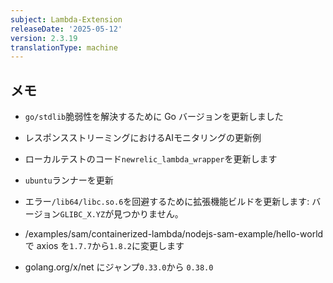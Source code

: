 ```yaml
---
subject: Lambda-Extension
releaseDate: '2025-05-12'
version: 2.3.19
translationType: machine
---
```


## メモ

* `go/stdlib`脆弱性を解決するために Go バージョンを更新しました

* レスポンスストリーミングにおけるAIモニタリングの更新例

* ローカルテストのコード`newrelic_lambda_wrapper`を更新します

* `ubuntu`ランナーを更新

* エラー`/lib64/libc.so.6`を回避するために拡張機能ビルドを更新します: バージョン`GLIBC_X.YZ`が見つかりません。

* /examples/sam/containerized-lambda/nodejs-sam-example/hello-world で axios を`1.7.7`から`1.8.2`に変更します

* golang.org/x/net にジャンプ`0.33.0`から `0.38.0`